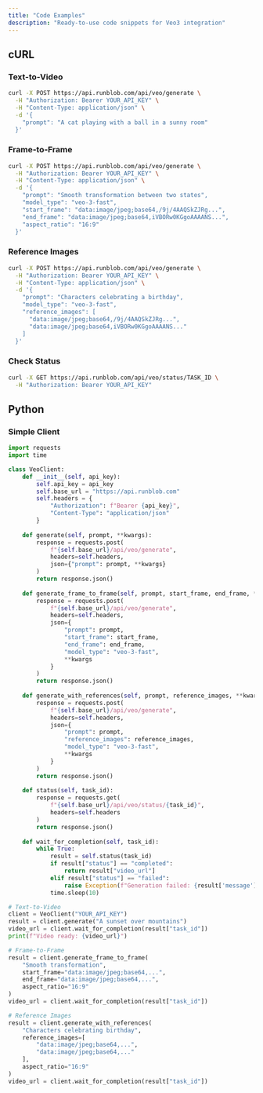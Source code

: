 ```yaml
---
title: "Code Examples"
description: "Ready-to-use code snippets for Veo3 integration"
---
```


## cURL

### Text-to-Video
```bash
curl -X POST https://api.runblob.com/api/veo/generate \
  -H "Authorization: Bearer YOUR_API_KEY" \
  -H "Content-Type: application/json" \
  -d '{
    "prompt": "A cat playing with a ball in a sunny room"
  }'
```

### Frame-to-Frame
```bash
curl -X POST https://api.runblob.com/api/veo/generate \
  -H "Authorization: Bearer YOUR_API_KEY" \
  -H "Content-Type: application/json" \
  -d '{
    "prompt": "Smooth transformation between two states",
    "model_type": "veo-3-fast",
    "start_frame": "data:image/jpeg;base64,/9j/4AAQSkZJRg...",
    "end_frame": "data:image/jpeg;base64,iVBORw0KGgoAAAANS...",
    "aspect_ratio": "16:9"
  }'
```

### Reference Images
```bash
curl -X POST https://api.runblob.com/api/veo/generate \
  -H "Authorization: Bearer YOUR_API_KEY" \
  -H "Content-Type: application/json" \
  -d '{
    "prompt": "Characters celebrating a birthday",
    "model_type": "veo-3-fast",
    "reference_images": [
      "data:image/jpeg;base64,/9j/4AAQSkZJRg...",
      "data:image/jpeg;base64,iVBORw0KGgoAAAANS..."
    ]
  }'
```

### Check Status
```bash
curl -X GET https://api.runblob.com/api/veo/status/TASK_ID \
  -H "Authorization: Bearer YOUR_API_KEY"
```

## Python

### Simple Client
```python
import requests
import time

class VeoClient:
    def __init__(self, api_key):
        self.api_key = api_key
        self.base_url = "https://api.runblob.com"
        self.headers = {
            "Authorization": f"Bearer {api_key}",
            "Content-Type": "application/json"
        }
    
    def generate(self, prompt, **kwargs):
        response = requests.post(
            f"{self.base_url}/api/veo/generate",
            headers=self.headers,
            json={"prompt": prompt, **kwargs}
        )
        return response.json()
    
    def generate_frame_to_frame(self, prompt, start_frame, end_frame, **kwargs):
        response = requests.post(
            f"{self.base_url}/api/veo/generate",
            headers=self.headers,
            json={
                "prompt": prompt,
                "start_frame": start_frame,
                "end_frame": end_frame,
                "model_type": "veo-3-fast",
                **kwargs
            }
        )
        return response.json()
    
    def generate_with_references(self, prompt, reference_images, **kwargs):
        response = requests.post(
            f"{self.base_url}/api/veo/generate",
            headers=self.headers,
            json={
                "prompt": prompt,
                "reference_images": reference_images,
                "model_type": "veo-3-fast",
                **kwargs
            }
        )
        return response.json()
    
    def status(self, task_id):
        response = requests.get(
            f"{self.base_url}/api/veo/status/{task_id}",
            headers=self.headers
        )
        return response.json()
    
    def wait_for_completion(self, task_id):
        while True:
            result = self.status(task_id)
            if result["status"] == "completed":
                return result["video_url"]
            elif result["status"] == "failed":
                raise Exception(f"Generation failed: {result['message']}")
            time.sleep(10)

# Text-to-Video
client = VeoClient("YOUR_API_KEY")
result = client.generate("A sunset over mountains")
video_url = client.wait_for_completion(result["task_id"])
print(f"Video ready: {video_url}")

# Frame-to-Frame
result = client.generate_frame_to_frame(
    "Smooth transformation",
    start_frame="data:image/jpeg;base64,...",
    end_frame="data:image/jpeg;base64,...",
    aspect_ratio="16:9"
)
video_url = client.wait_for_completion(result["task_id"])

# Reference Images
result = client.generate_with_references(
    "Characters celebrating birthday",
    reference_images=[
        "data:image/jpeg;base64,...",
        "data:image/jpeg;base64,..."
    ],
    aspect_ratio="16:9"
)
video_url = client.wait_for_completion(result["task_id"])
```


